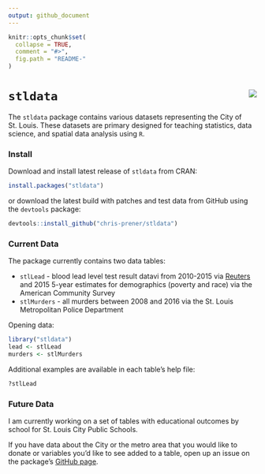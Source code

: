 ```yaml
---
output: github_document
---
```


<!-- README.md is generated from README.Rmd. Please edit that file -->

```r
knitr::opts_chunk$set(
  collapse = TRUE,
  comment = "#>",
  fig.path = "README-"
)
```

# `stldata` <img src="man/figures/logo.png" align="right" />

The `stldata` package contains various datasets representing the City of St. Louis. These datasets are primary designed for teaching statistics, data science, and spatial data analysis using `R`.

### Install

Download and install latest release of `stldata` from CRAN:

```r
install.packages("stldata")
```

or download the latest build with patches and test data from GitHub using the `devtools` package:

```r
devtools::install_github("chris-prener/stldata")
```

### Current Data
The package currently contains two data tables:

*   `stlLead` - blood lead level test result datavi from 2010-2015 via [Reuters](http://www.reuters.com/investigates/special-report/usa-lead-testing/#interactive-lead) and 2015 5-year estimates for demographics (poverty and race) via the American Community Survey
*   `stlMurders` - all murders between 2008 and 2016 via the St. Louis Metropolitan Police Department

Opening data:

```r
library("stldata")
lead <- stlLead
murders <- stlMurders
```

Additional examples are available in each table's help file:

```r
?stlLead
```

### Future Data
I am currently working on a set of tables with educational outcomes by school for St. Louis City Public Schools. 

If you have data about the City or the metro area that you would like to donate or variables you'd like to see added to a table, open up an issue on the package's [GitHub page](http://github.com/chris-prener/stldata/issues).
